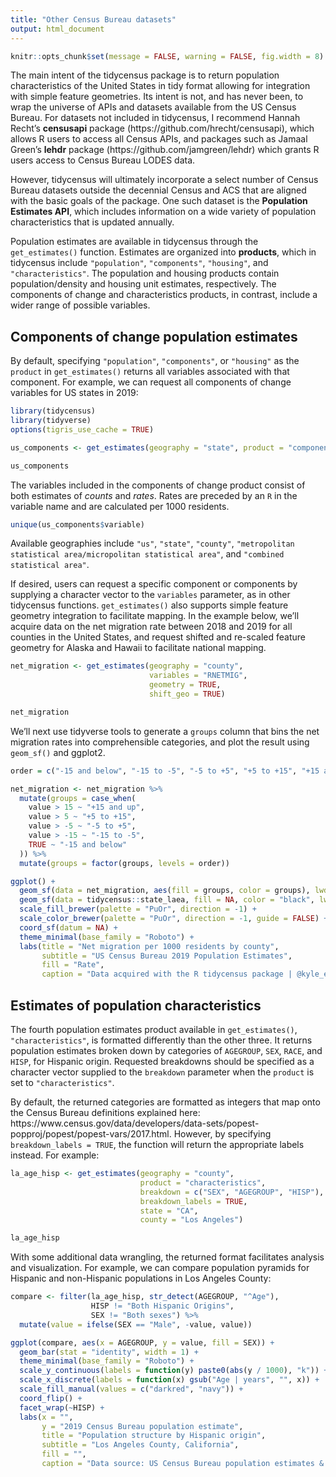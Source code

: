 ```yaml
---
title: "Other Census Bureau datasets"
output: html_document
---
```


```r
knitr::opts_chunk$set(message = FALSE, warning = FALSE, fig.width = 8)
```

The main intent of the tidycensus package is to return population characteristics of the United States in tidy format allowing for integration with simple feature geometries.  Its intent is not, and has never been, to wrap the universe of APIs and datasets available from the US Census Bureau. For datasets not included in tidycensus, I recommend Hannah Recht's __censusapi__ package (https://github.com/hrecht/censusapi), which allows R users to access all Census APIs, and packages such as Jamaal Green's __lehdr__ package (https://github.com/jamgreen/lehdr) which grants R users access to Census Bureau LODES data.  

However, tidycensus will ultimately incorporate a select number of Census Bureau datasets outside the decennial Census and ACS that are aligned with the basic goals of the package.  One such dataset is the __Population Estimates API__, which includes information on a wide variety of population characteristics that is updated annually.  

Population estimates are available in tidycensus through the `get_estimates()` function.  Estimates are organized into __products__, which in tidycensus include `"population"`, `"components"`, `"housing"`, and `"characteristics"`.  The population and housing products contain population/density and housing unit estimates, respectively.  The components of change and characteristics products, in contrast, include a wider range of possible variables.  

## Components of change population estimates

By default, specifying `"population"`, `"components"`, or `"housing"` as the `product` in `get_estimates()` returns all variables associated with that component.  For example, we can request all components of change variables for US states in 2019: 

```r
library(tidycensus)
library(tidyverse)
options(tigris_use_cache = TRUE)

us_components <- get_estimates(geography = "state", product = "components")

us_components
```

The variables included in the components of change product consist of both estimates of _counts_ and _rates_.  Rates are preceded by an `R` in the variable name and are calculated per 1000 residents.  

```r
unique(us_components$variable)
```

Available geographies include `"us"`, `"state"`, `"county"`, `"metropolitan statistical area/micropolitan statistical area"`, and `"combined statistical area"`.  

If desired, users can request a specific component or components by supplying a character vector to the `variables` parameter, as in other tidycensus functions.  `get_estimates()` also supports simple feature geometry integration to facilitate mapping.  In the example below, we'll acquire data on the net migration rate between 2018 and 2019 for all counties in the United States, and request shifted and re-scaled feature geometry for Alaska and Hawaii to facilitate national mapping.  

```r

net_migration <- get_estimates(geography = "county",
                               variables = "RNETMIG",
                               geometry = TRUE,
                               shift_geo = TRUE)

net_migration

```

We'll next use tidyverse tools to generate a `groups` column that bins the net migration rates into comprehensible categories, and plot the result using `geom_sf()` and ggplot2.  

```r
order = c("-15 and below", "-15 to -5", "-5 to +5", "+5 to +15", "+15 and up")

net_migration <- net_migration %>%
  mutate(groups = case_when(
    value > 15 ~ "+15 and up",
    value > 5 ~ "+5 to +15",
    value > -5 ~ "-5 to +5",
    value > -15 ~ "-15 to -5",
    TRUE ~ "-15 and below"
  )) %>%
  mutate(groups = factor(groups, levels = order))

ggplot() +
  geom_sf(data = net_migration, aes(fill = groups, color = groups), lwd = 0.1) +
  geom_sf(data = tidycensus::state_laea, fill = NA, color = "black", lwd = 0.1) +
  scale_fill_brewer(palette = "PuOr", direction = -1) +
  scale_color_brewer(palette = "PuOr", direction = -1, guide = FALSE) +
  coord_sf(datum = NA) +
  theme_minimal(base_family = "Roboto") +
  labs(title = "Net migration per 1000 residents by county",
       subtitle = "US Census Bureau 2019 Population Estimates",
       fill = "Rate",
       caption = "Data acquired with the R tidycensus package | @kyle_e_walker")
```

## Estimates of population characteristics

The fourth population estimates product available in `get_estimates()`, `"characteristics"`, is formatted differently than the other three.  It returns population estimates broken down by categories of `AGEGROUP`, `SEX`, `RACE`, and `HISP`, for Hispanic origin.  Requested breakdowns should be specified as a character vector supplied to the `breakdown` parameter when the `product` is set to `"characteristics"`.  

By default, the returned categories are formatted as integers that map onto the Census Bureau definitions explained here: https://www.census.gov/data/developers/data-sets/popest-popproj/popest/popest-vars/2017.html.  However, by specifying `breakdown_labels = TRUE`, the function will return the appropriate labels instead.  For example: 

```r
la_age_hisp <- get_estimates(geography = "county", 
                             product = "characteristics", 
                             breakdown = c("SEX", "AGEGROUP", "HISP"),  
                             breakdown_labels = TRUE, 
                             state = "CA", 
                             county = "Los Angeles")

la_age_hisp
```

With some additional data wrangling, the returned format facilitates analysis and visualization.  For example, we can compare population pyramids for Hispanic and non-Hispanic populations in Los Angeles County:  

```r
compare <- filter(la_age_hisp, str_detect(AGEGROUP, "^Age"), 
                  HISP != "Both Hispanic Origins", 
                  SEX != "Both sexes") %>%
  mutate(value = ifelse(SEX == "Male", -value, value))

ggplot(compare, aes(x = AGEGROUP, y = value, fill = SEX)) + 
  geom_bar(stat = "identity", width = 1) + 
  theme_minimal(base_family = "Roboto") + 
  scale_y_continuous(labels = function(y) paste0(abs(y / 1000), "k")) + 
  scale_x_discrete(labels = function(x) gsub("Age | years", "", x)) + 
  scale_fill_manual(values = c("darkred", "navy")) + 
  coord_flip() + 
  facet_wrap(~HISP) + 
  labs(x = "", 
       y = "2019 Census Bureau population estimate", 
       title = "Population structure by Hispanic origin", 
       subtitle = "Los Angeles County, California", 
       fill = "", 
       caption = "Data source: US Census Bureau population estimates & tidycensus R package")
  


```


